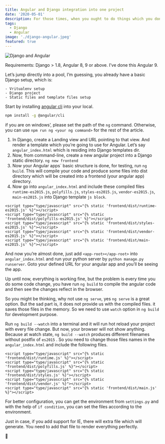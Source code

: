 ```yaml
---
title: Angular and Django integration into one project
date: '2020-05-01'
description: For those times, when you ought to do things which you don’t want to do.
tags:
  - Django
  - Angular
image: './django-angular.jpeg'
featured: true
---
```


![Django and Angular](./django-angular.jpeg)

Requirements: Django > 1.8, Angular 8, 9 or above. I’ve done this Angular 9.

Let’s jump directly into a pool, I’m guessing, you already have a basic Django setup, which is:

```shell
- Vritualenv setup
- Django project
- Static files and template files setup
```

Start by installing [angular cli](https://cli.angular.io/) into your local.

```bash
npm install -g @angular/cli
```

if you are on windows’, please set the path of the `ng` command. Otherwise, you can use `npm run ng <your ng command>` for the rest of the article.

1. In Django, create a Landing view and URL pointing to that view. And render a template which you’re going to use for Angular. Let’s say `angular_index.html` which is residing into Django templates dir.
2. Now, from command-line, create a new angular project into a Django static directory. `ng new frontend`
3. Now your Angular apps\` basic structure is done, for testing, run `ng build`. This will compile your code and produce some files into dist directory which will be created into a frontend (your angular app) directory.
4. Now go into `angular_index.html` and include these compiled files `runtime-es2015.js`, `polyfills.js`, `styles-es2015.js`, `vendor-es2015.js`, `main-es2015.js` into Django template `js block`.

```django
<script type="type/javascript" src="{% static 'frontend/dist/runtime-es2015.js' %}"></script>
<script type="type/javascript" src="{% static 'frontend/dist/polyfills-es2015.js' %}"></script>
<script type="type/javascript" src="{% static 'frontend/dist/styles-es2015.js' %}"></script>
<script type="type/javascript" src="{% static 'frontend/dist/vendor-es2015.js' %}"></script>
<script type="type/javascript" src="{% static 'frontend/dist/main-es2015.js' %}"></script>
```

And now you’re almost done, just add `<app-root></app-root>` into `angular_index.html` and run your python server by `python manage.py runserver`. Goto your defined URL for your angular app and you’ll be seeing the app.

Up until now, everything is working fine, but the problem is every time you do some code change, you have run `ng build` to compile the angular code and then see the changes reflect in the browser.

So you might be thinking, why not use `ng serve`, yes `ng serve` is a great option. But the sad part is, it does not provide us with the compiled files. it saves those files in the memory. So we need to use `watch` option in `ng build` for development purpose.

Run `ng build --watch` into a terminal and it will run hot reload your project with every file change. But now, your browser will not show anything. Because at watch state, `ng build --watch` produces different filenames without postfix of `es2015` . So you need to change those files names in the `angular_index.html` and include the following files.

```django
<script type="type/javascript" src="{% static 'frontend/dist/runtime.js' %}"></script>
<script type="type/javascript" src="{% static 'frontend/dist/polyfills.js' %}"></script>
<script type="type/javascript" src="{% static 'frontend/dist/styles.js' %}"></script>
<script type="type/javascript" src="{% static 'frontend/dist/vendor.js' %}"></script>
<script type="type/javascript" src="{% static 'frontend/dist/main.js' %}"></script>
```

For better configuration, you can get the environment from `settings.py` and with the help of `if condition`, you can set the files according to the environment.

Just in case, if you add support for IE, there will extra file which will generate. You need to add that file to render everything perfectly.

🙏
